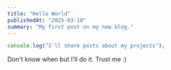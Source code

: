 ```yaml
---
title: "Hello World"
publishedAt: "2025-03-10"
summary: "My first post on my new blog."
---
```


```jsx
console.log("I'll share posts about my projects");
```

Don't know when but I'll do it. Trust me :)
